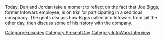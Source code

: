 {{DEFAULTSORT:
    #_EPISODE_0786:Too Biggs For His Britches
}}{{Episode
    | title           = Too Biggs For His Britches
    | caption         = Listen to this episode on [https://knowledgefight.libsyn.com/786-too-biggs-for-his-britches Libsyn] [https://open.spotify.com/episode/22pGY7pBkrHMzc5UBz56Kp Spotify], Read the [[Transcript/786: Too Biggs For His Britches|Unofficial Transcript]], View discussion on [https://reddit.com/11tg15l Reddit]
    | episodeNumber   = 786
    | length          = 01:36:23
    | airDate         = March 17, 2023
    | episodeType     = [[:Category:Present Day|Present Day]], [[:Category:InfoWars Interview|InfoWars Interview]]
    | appearance      = [[Joe Biggs]], [[Harrison Smith]], [[Donald Trump]], [[Michael Hastings]], [[Gavin McInnes]], [[Joe Arpaio]], [[Roger Stone]]
    | previousEpisode = [[785: March 4, 2023]]
    | nextEpisode     = [[787: January 23, 2004]]
}}

{{Stub}}

Today, Dan and Jordan take a moment to reflect on the fact that Joe Biggs, former Infowars employee, is on trial for participating in a seditious conspiracy.  The gents discuss how Biggs called into Infowars from jail the other day, then discuss some of his history with the company.

[[Category:Episodes]]
[[Category:Present Day]]
[[Category:InfoWars Interview]]
